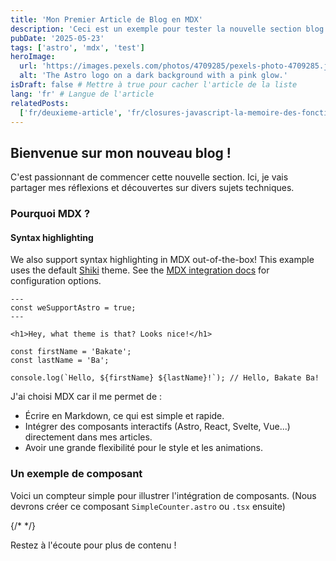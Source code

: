 ```yaml
---
title: 'Mon Premier Article de Blog en MDX'
description: 'Ceci est un exemple pour tester la nouvelle section blog de mon portfolio.'
pubDate: '2025-05-23'
tags: ['astro', 'mdx', 'test']
heroImage:
  url: 'https://images.pexels.com/photos/4709285/pexels-photo-4709285.jpeg?auto=compress&cs=tinysrgb&w=1260&h=750&dpr=1'
  alt: 'The Astro logo on a dark background with a pink glow.'
isDraft: false # Mettre à true pour cacher l'article de la liste
lang: 'fr' # Langue de l'article
relatedPosts:
  ['fr/deuxieme-article', 'fr/closures-javascript-la-memoire-des-fonctions']
---
```


## Bienvenue sur mon nouveau blog !

C'est passionnant de commencer cette nouvelle section. Ici, je vais partager mes réflexions et découvertes sur divers sujets techniques.

### Pourquoi MDX ?

#### Syntax highlighting

We also support syntax highlighting in MDX out-of-the-box! This example uses the default [Shiki](https://shiki.style) theme. See the [MDX integration docs](https://docs.astro.build/en/guides/integrations-guide/mdx/#syntax-highlighting) for configuration options.

```astro
---
const weSupportAstro = true;
---

<h1>Hey, what theme is that? Looks nice!</h1>
```

```tsx
const firstName = 'Bakate';
const lastName = 'Ba';

console.log(`Hello, ${firstName} ${lastName}!`); // Hello, Bakate Ba!
```

J'ai choisi MDX car il me permet de :

- Écrire en Markdown, ce qui est simple et rapide.
- Intégrer des composants interactifs (Astro, React, Svelte, Vue...) directement dans mes articles.
- Avoir une grande flexibilité pour le style et les animations.

### Un exemple de composant

Voici un compteur simple pour illustrer l'intégration de composants.
(Nous devrons créer ce composant `SimpleCounter.astro` ou `.tsx` ensuite)

{/* <SimpleCounter client:load /> */}

Restez à l'écoute pour plus de contenu !
